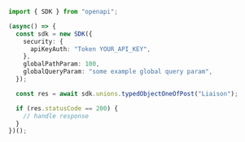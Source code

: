 ```typescript showLineNumbers copy filename="Typed Object One Of Post usage example"
import { SDK } from "openapi";

(async() => {
  const sdk = new SDK({
    security: {
      apiKeyAuth: "Token YOUR_API_KEY",
    },
    globalPathParam: 100,
    globalQueryParam: "some example global query param",
  });

  const res = await sdk.unions.typedObjectOneOfPost("Liaison");

  if (res.statusCode == 200) {
    // handle response
  }
})();
```
